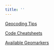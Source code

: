 ```yaml
---
title: ''
---
```


[Geocoding Tips](posts_geocoding_tips.html)

[Code Cheatsheets](posts_cheatsheet.html)

[Available Geomarkers](posts_GIS_database_table.html)